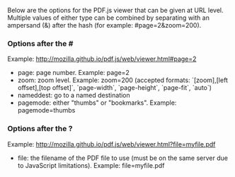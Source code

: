 Below are the options for the PDF.js viewer that can be given at URL level. Multiple values of either type can be combined by separating with an ampersand (&) after the hash (for example: #page=2&zoom=200).

===Options after the #===
Example: http://mozilla.github.io/pdf.js/web/viewer.html#page=2

* page: page number. Example: page=2
* zoom: zoom level. Example: zoom=200 (accepted formats: `[zoom],[left offset],[top offset]`, `page-width`, `page-height`, `page-fit`, `auto`)
* nameddest: go to a named destination
* pagemode: either "thumbs" or "bookmarks".  Example: pagemode=thumbs

===Options after the ?===
Example: http://mozilla.github.io/pdf.js/web/viewer.html?file=myfile.pdf

* file: the filename of the PDF file to use (must be on the same server due to JavaScript limitations).  Example: file=myfile.pdf